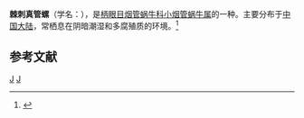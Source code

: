 {{Speciesbox
| taxon = Euphaedusa spinula
| binomial_authority = (Heude, 1882)
}}
'''棘刺真管螺'''（学名：''{{lang|la|Euphaedusa spinula}}''），是[[柄眼目|柄眼目]][[烟管蜗牛科|烟管蜗牛科]][[小烟管蜗牛属|小烟管蜗牛属]]的一种。主要分布于[[中国大陆|中国大陆]]，常栖息在阴暗潮湿和多腐殖质的环境。<ref>{{cite web|url=http://shell.sinica.edu.tw/chinese/shellbase_detail.php?science_no=5953|title=国际贝库：棘刺真管螺|publisher=台湾贝类资料库|accessdate=2009-08-11|archive-date=2016-03-04|archive-url=https://web.archive.org/web/20160304102044/http://shell.sinica.edu.tw/chinese/shellbase_detail.php?science_no=5953|dead-url=no}}</ref>

== 参考文献 ==
{{reflist}}
{{taxonbar}}
[[Category:_1882年描述的动物|J]]
[[Category:小烟管蜗牛属|J]]